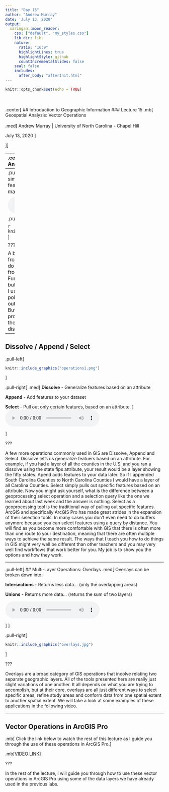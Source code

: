 ```yaml
---
title: "Day 15"
author: "Andrew Murray"
date: 'July 13, 2020'
output:
  xaringan::moon_reader:
    css: ["default", "my_styles.css"]
    lib_dir: libs
    nature:
      ratio: "16:9"
      highlightLines: true
      highlightStyle: github
      countIncrementalSlides: false
    seal: false
    includes:
      after_body: "afterInit.html"
---
```


```r
knitr::opts_chunk$set(echo = TRUE)
```

<br><br>
.center[
## Introduction to Geographic Information
### Lecture 15
.mb[
Geospatial Analysis: Vector Operations <br>
<br>
.med[
Andrew Murray | University of North Carolina - Chapel Hill

July 13, 2020
]

]]

---
.center[
### Single vs. Multiple Layer Analysis
]

.pull-left[
.med[
**Single Layer Analysis:**

Operations conducted using a single layer
- Buffer
- Merge
- Dissolve
- Append
]
]

.pull-right[
.med[
**Multiple Layer Analysis:**

Operation using multiple layers
- Intersections
- Unions
- Clip
- Erase
- Split
]
]

<br><br><br>
<audio controls>
  <source src="/slides/intro_geographic_information/Day15/audio/d15s02.mp3" type="audio/mpeg">
  <p>Your browser doesn't support HTML5 audio.</p>
</audio>

???

As your book points out, the term geoprocessing is sort of a loaded term. Everything you do in GIS can be considered some sort of geoprocessing. It's like any type of writing on a computer could be considered word processing. Vector operations are geoprocessing tools that are applied to vector data types such as polygons, points and lines. The author splits these up by considering single vs multi-layer operations which is not significant but is a useful way to hone in on specific operations that we use for different tasks. Some examples of operations we use a lot in GIS are given here. The buffer is probably the most well known and used operation. Merge, dissolve and append are used for lots of applications although I find them to be most useful in the data cleaning process where I am trying to get my data to the geography I plan on working in. Multiple layer analysis are obviously operations that use two or more spatial layers. Often we will use a single layer operation to feed into a multi-layer operation. For example. If I wanted to find out how many people lived within a five-mile radius of grocery stores, I would first do a single-layer buffer around grocery stores, then use that buffer in a multi-layer analysis to intersect with a population layer.

---
.pull-left[
## Buffer
.med[
A buffer is simply a measure of distance from a feature into the surrounding area. There many ways to do this...
]
```r
knitr::include_graphics("buffer.jpg")
```

<audio controls>
  <source src="/slides/intro_geographic_information/Day15/audio/d15s03.mp3" type="audio/mpeg">
  <p>Your browser doesn't support HTML5 audio.</p>
</audio>
]

.pull-right[


```r
knitr::include_graphics("buffer1.jpg")
```
]

???

A buffer is simplky a measure of distance from a feature. There are many ways to do this such as around points, distance from lines, and distance from polygons. Further, you can determine if you want to buffer the inside or outside of a polygon. I usually refer to buffering the inside of a polygon as a 'negative buffer' and the outside of a polygon as a typical buffer. Buffers are used often to determine proximity statistics, where we are finding the number of something within a distance of something else.

---

## Dissolve / Append / Select

.pull-left[
```r
knitr::include_graphics("operations1.png")
```
]

.pull-right[
.med[
**Dissolve**
- Generalize features based on an attribute

**Append**
- Add features to your dataset

**Select**
- Pull out only certain features, based on an attribute. 
]
<audio controls>
  <source src="/slides/intro_geographic_information/Day15/audio/d15s04.mp3" type="audio/mpeg">
  <p>Your browser doesn't support HTML5 audio.</p>
</audio>
]

???

A few more operations commonly used in GIS are Dissolve, Append and Select. Dissolve let's us generalize featuers based on an attribute. For example, if you had a layer of all the counties in the U.S. and you ran a dissolve using the state fips attribute, your result would be a layer showing the fifty states. Apend adds features to your data later. So if I appended South Carolina Counties to North Carolina Counties I would have a layer of all Carolina Counties. Select simply pulls out specific features based on an attribute. Now you might ask yourself, what is the difference between a geoprocessing select operation and a selection query like the one we learned about last week and the answer is nothing. Select as a geoprocessing tool is the traditional way of pulling out specific features. ArcGIS and specifically ArcGIS Pro has made great strides in the expansion of their selection tools. In many cases you don't even need to do buffers anymore because you can select features using a query by distance. You will find as you become more comfortable with GIS that there is often more than one route to your destination, meaning that there are often multiple ways to achieve the same result. The ways that I teach you how to do things in GIS might very well be different than other teachers and you may very well find workflows that work better for you. My job is to show you the options and how they work. 

---

.pull-left[
## Multi-Layer Operations: Overlays
.med[
Overlays can be broken down into:

**Intersections**
- Returns less data... (only the overlapping areas)

**Unions**
- Returns more data... (returns the sum of two layers)

<audio controls>
  <source src="/slides/intro_geographic_information/Day15/audio/d15s04.mp3" type="audio/mpeg">
  <p>Your browser doesn't support HTML5 audio.</p>
</audio>
]
]

.pull-right[
```r
knitr::include_graphics("overlays.jpg")
```
]

???

Overlays are a broad category of GIS operations that incolve relating two separate geographic layers. All of the tools presented here are really just slight variations of one another. It all depends on what you are trying to accomplish, but at their core, overlays are all just different ways to select specific areas, refine study areas and conform data from one spatial extent to another spatial extent. We will take a look at some examples of these applications in the following video.

---

## Vector Operations in ArcGIS Pro

.mb[
Click the link below to watch the rest of this lecture as I guide you through the use of these operations in ArcGIS Pro.
]

.mb[[VIDEO LINK](https://unc.zoom.us/rec/play/uJYvceupqTo3HtydtQSDAPZ5W461Lq-sg3Ua_vYEzB3kWiMBNACiNbYaMeucneVejs4ZVpsn6hO1QxyA)]

???

In the rest of the lecture, I will guide you through how to use these vector operations in ArcGIS Pro using some of the data layers we have already used in the previous labs.